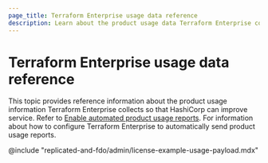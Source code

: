 ```yaml
---
page_title: Terraform Enterprise usage data reference
description: Learn about the product usage data Terraform Enterprise collects. 
---
```


# Terraform Enterprise usage data reference

This topic provides reference information about the product usage information Terraform Enterprise collects so that HashiCorp can improve service. Refer to [Enable automated product usage reports](/terraform/enterprise/deploy/manage/product-report). For information about how to configure Terraform Enterprise to automatically send product usage reports. 

@include "replicated-and-fdo/admin/license-example-usage-payload.mdx"